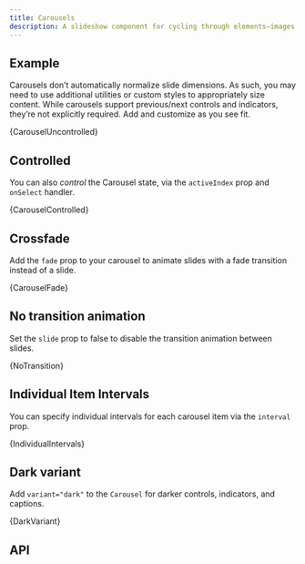 ```yaml
---
title: Carousels
description: A slideshow component for cycling through elements—images or slides of text—like a carousel.
---
```



## Example

Carousels don’t automatically normalize slide dimensions. As such, you
may need to use additional utilities or custom styles to appropriately
size content. While carousels support previous/next controls and
indicators, they’re not explicitly required. Add and customize as you
see fit.

<CodeBlock language="jsx" live>
  {CarouselUncontrolled}
</CodeBlock>

## Controlled

You can also _control_ the Carousel state, via the
`activeIndex` prop and `onSelect` handler.

<CodeBlock language="jsx" live>
  {CarouselControlled}
</CodeBlock>

## Crossfade

Add the `fade` prop to your carousel to animate slides with a fade transition instead of a slide.

<CodeBlock language="jsx" live>
  {CarouselFade}
</CodeBlock>

## No transition animation

Set the `slide` prop to false to disable the transition animation between slides.

<CodeBlock language="jsx" live>
  {NoTransition}
</CodeBlock>

## Individual Item Intervals

You can specify individual intervals for each carousel item via the `interval`
prop.

<CodeBlock language="jsx" live>
  {IndividualIntervals}
</CodeBlock>

## Dark variant

Add `variant="dark"` to the `Carousel` for darker controls, indicators, and captions.

<CodeBlock language="jsx" live>
  {DarkVariant}
</CodeBlock>

## API

<PropsTable name="Carousel" />
<PropsTable name="CarouselItem" />
<PropsTable name="CarouselCaption" />
